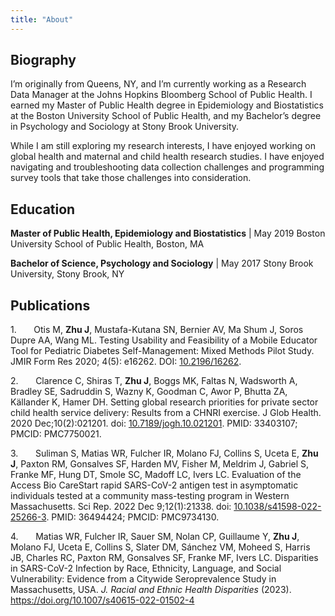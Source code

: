 ```yaml
---
title: "About"
---
```


## Biography

I'm originally from Queens, NY, and I'm currently working as a Research Data Manager at the Johns Hopkins Bloomberg School of Public Health. I earned my Master of Public Health degree in Epidemiology and Biostatistics at the Boston University School of Public Health, and my Bachelor's degree in Psychology and Sociology at Stony Brook University.

While I am still exploring my research interests, I have enjoyed working on global health and maternal and child health research studies. I have enjoyed navigating and troubleshooting data collection challenges and programming survey tools that take those challenges into consideration.

## Education

**Master of Public Health, Epidemiology and Biostatistics** \| May 2019 Boston University School of Public Health, Boston, MA

**Bachelor of Science, Psychology and Sociology** \| May 2017 Stony Brook University, Stony Brook, NY

## Publications

1.       Otis M, **Zhu J**, Mustafa-Kutana SN, Bernier AV, Ma Shum J, Soros Dupre AA, Wang ML. Testing Usability and Feasibility of a Mobile Educator Tool for Pediatric Diabetes Self-Management: Mixed Methods Pilot Study. JMIR Form Res 2020; 4(5): e16262. DOI: [10.2196/16262](https://doi.org/10.2196/16262).

2.       Clarence C, Shiras T, **Zhu J**, Boggs MK, Faltas N, Wadsworth A, Bradley SE, Sadruddin S, Wazny K, Goodman C, Awor P, Bhutta ZA, Källander K, Hamer DH. Setting global research priorities for private sector child health service delivery: Results from a CHNRI exercise. J Glob Health. 2020 Dec;10(2):021201. doi: [10.7189/jogh.10.021201](https://doi.org/10.7189/jogh.10.021201). PMID: 33403107; PMCID: PMC7750021.

3.       Suliman S, Matias WR, Fulcher IR, Molano FJ, Collins S, Uceta E, **Zhu J**, Paxton RM, Gonsalves SF, Harden MV, Fisher M, Meldrim J, Gabriel S, Franke MF, Hung DT, Smole SC, Madoff LC, Ivers LC. Evaluation of the Access Bio CareStart rapid SARS-CoV-2 antigen test in asymptomatic individuals tested at a community mass-testing program in Western Massachusetts. Sci Rep. 2022 Dec 9;12(1):21338. doi: [10.1038/s41598-022-25266-3](https://www.nature.com/articles/s41598-022-25266-3). PMID: 36494424; PMCID: PMC9734130.

4.       Matias WR, Fulcher IR, Sauer SM, Nolan CP, Guillaume Y, **Zhu J**, Molano FJ, Uceta E, Collins S, Slater DM, Sánchez VM, Moheed S, Harris JB, Charles RC, Paxton RM, Gonsalves SF, Franke MF, Ivers LC. Disparities in SARS-CoV-2 Infection by Race, Ethnicity, Language, and Social Vulnerability: Evidence from a Citywide Seroprevalence Study in Massachusetts, USA. *J. Racial and Ethnic Health Disparities* (2023). <https://doi.org/10.1007/s40615-022-01502-4>
